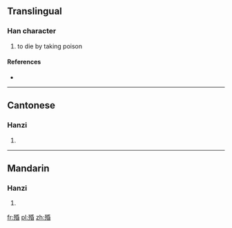 ==Translingual==

===Han character===
{{Han char|rn=78|rad=歹|as=08|sn=12|four=12264|canj=MNHPA}}

# to die by taking poison

====References====
* {{Han ref|kx=0582.010|dkj=16507|dj=0975.010|hdz=21390.050|uh=6B99|ud=27545|bh=D9E0|bd=55776}}

----

==Cantonese==

===Hanzi===
{{yue-hanzi|jyut=|y=fan1}}

# {{defn|lang=yue|sort=歹08}}

----

==Mandarin==

===Hanzi===
{{cmn-hanzi|pin=[[hūn]] ([[hun1]])|wg=hun<sup>1</sup>}}

# {{defn|lang=cmn|sort=歹08}}

[[fr:殙]]
[[pl:殙]]
[[zh:殙]]